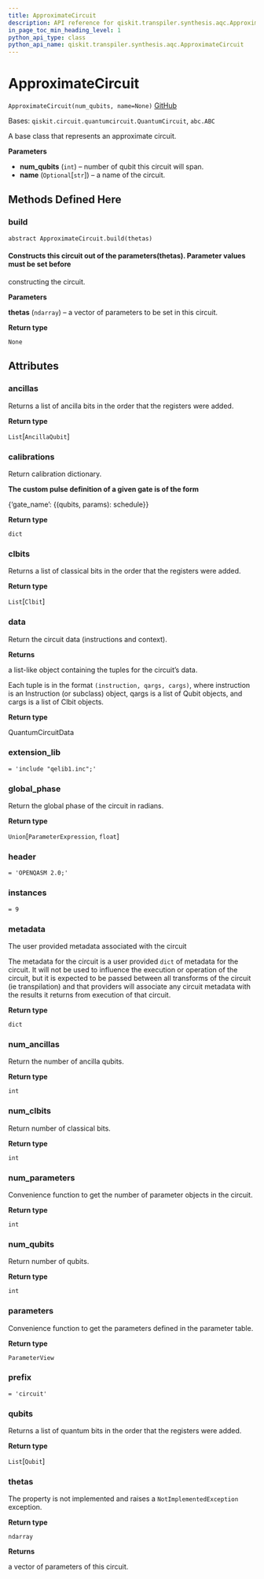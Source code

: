 ```yaml
---
title: ApproximateCircuit
description: API reference for qiskit.transpiler.synthesis.aqc.ApproximateCircuit
in_page_toc_min_heading_level: 1
python_api_type: class
python_api_name: qiskit.transpiler.synthesis.aqc.ApproximateCircuit
---
```


# ApproximateCircuit

<span id="qiskit.transpiler.synthesis.aqc.ApproximateCircuit" />

`ApproximateCircuit(num_qubits, name=None)` [GitHub](https://github.com/qiskit/qiskit/tree/stable/0.19/qiskit/transpiler/synthesis/aqc/approximate.py "view source code")

Bases: `qiskit.circuit.quantumcircuit.QuantumCircuit`, `abc.ABC`

A base class that represents an approximate circuit.

**Parameters**

*   **num\_qubits** (`int`) – number of qubit this circuit will span.
*   **name** (`Optional`\[`str`]) – a name of the circuit.

## Methods Defined Here

### build

<span id="qiskit.transpiler.synthesis.aqc.ApproximateCircuit.build" />

`abstract ApproximateCircuit.build(thetas)`

#### Constructs this circuit out of the parameters(thetas). Parameter values must be set before

constructing the circuit.

**Parameters**

**thetas** (`ndarray`) – a vector of parameters to be set in this circuit.

**Return type**

`None`

## Attributes

<span id="qiskit.transpiler.synthesis.aqc.ApproximateCircuit.ancillas" />

### ancillas

Returns a list of ancilla bits in the order that the registers were added.

**Return type**

`List`\[`AncillaQubit`]

<span id="qiskit.transpiler.synthesis.aqc.ApproximateCircuit.calibrations" />

### calibrations

Return calibration dictionary.

**The custom pulse definition of a given gate is of the form**

\{‘gate\_name’: \{(qubits, params): schedule}}

**Return type**

`dict`

<span id="qiskit.transpiler.synthesis.aqc.ApproximateCircuit.clbits" />

### clbits

Returns a list of classical bits in the order that the registers were added.

**Return type**

`List`\[`Clbit`]

<span id="qiskit.transpiler.synthesis.aqc.ApproximateCircuit.data" />

### data

Return the circuit data (instructions and context).

**Returns**

a list-like object containing the tuples for the circuit’s data.

Each tuple is in the format `(instruction, qargs, cargs)`, where instruction is an Instruction (or subclass) object, qargs is a list of Qubit objects, and cargs is a list of Clbit objects.

**Return type**

QuantumCircuitData

<span id="qiskit.transpiler.synthesis.aqc.ApproximateCircuit.extension_lib" />

### extension\_lib

`= 'include "qelib1.inc";'`

<span id="qiskit.transpiler.synthesis.aqc.ApproximateCircuit.global_phase" />

### global\_phase

Return the global phase of the circuit in radians.

**Return type**

`Union`\[`ParameterExpression`, `float`]

<span id="qiskit.transpiler.synthesis.aqc.ApproximateCircuit.header" />

### header

`= 'OPENQASM 2.0;'`

<span id="qiskit.transpiler.synthesis.aqc.ApproximateCircuit.instances" />

### instances

`= 9`

<span id="qiskit.transpiler.synthesis.aqc.ApproximateCircuit.metadata" />

### metadata

The user provided metadata associated with the circuit

The metadata for the circuit is a user provided `dict` of metadata for the circuit. It will not be used to influence the execution or operation of the circuit, but it is expected to be passed between all transforms of the circuit (ie transpilation) and that providers will associate any circuit metadata with the results it returns from execution of that circuit.

**Return type**

`dict`

<span id="qiskit.transpiler.synthesis.aqc.ApproximateCircuit.num_ancillas" />

### num\_ancillas

Return the number of ancilla qubits.

**Return type**

`int`

<span id="qiskit.transpiler.synthesis.aqc.ApproximateCircuit.num_clbits" />

### num\_clbits

Return number of classical bits.

**Return type**

`int`

<span id="qiskit.transpiler.synthesis.aqc.ApproximateCircuit.num_parameters" />

### num\_parameters

Convenience function to get the number of parameter objects in the circuit.

**Return type**

`int`

<span id="qiskit.transpiler.synthesis.aqc.ApproximateCircuit.num_qubits" />

### num\_qubits

Return number of qubits.

**Return type**

`int`

<span id="qiskit.transpiler.synthesis.aqc.ApproximateCircuit.parameters" />

### parameters

Convenience function to get the parameters defined in the parameter table.

**Return type**

`ParameterView`

<span id="qiskit.transpiler.synthesis.aqc.ApproximateCircuit.prefix" />

### prefix

`= 'circuit'`

<span id="qiskit.transpiler.synthesis.aqc.ApproximateCircuit.qubits" />

### qubits

Returns a list of quantum bits in the order that the registers were added.

**Return type**

`List`\[`Qubit`]

<span id="qiskit.transpiler.synthesis.aqc.ApproximateCircuit.thetas" />

### thetas

The property is not implemented and raises a `NotImplementedException` exception.

**Return type**

`ndarray`

**Returns**

a vector of parameters of this circuit.

